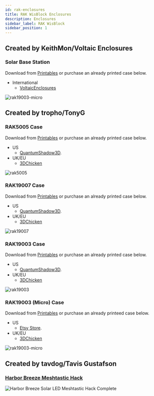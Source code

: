 ```yaml
---
id: rak-enclosures
title: RAK WisBlock Enclosures
description: Enclosures
sidebar_label: RAK WisBlock
sidebar_position: 1
---
```


## Created by KeithMon/Voltaic Enclosures

### Solar Base Station

Download from [Printables](https://www.printables.com/model/297089-meshtastic-solar-base-station-node-enclosure-for-3) or purchase an already printed case below.

- International
  - [VoltaicEnclosures](https://www.etsy.com/listing/1312727008/meshtastic-solar-base-station-off-grid)

![rak19003-micro](/img/enclosures/3dp-kmon-basestation.webp)

## Created by tropho/TonyG

### RAK5005 Case

Download from [Printables](https://www.printables.com/model/286651-rak5005-case-for-meshtastic) or purchase an already printed case below.

- US
  - [QuantumShadow3D](https://www.etsy.com/listing/1158237722/meshtastic-rak5005-case).
- UK/EU
  - [3DChicken](https://3dchicken.co.uk/)

![rak5005](/img/enclosures/3dp-tropho-rak5005.webp)

### RAK19007 Case

Download from [Printables](https://www.printables.com/model/286657-rak19007-case-for-meshtastic) or purchase an already printed case below.

- US
  - [QuantumShadow3D](https://www.etsy.com/listing/1302265084/meshtastic-rak19007-case).
- UK/EU
  - [3DChicken](https://3dchicken.co.uk/)

![rak19007](/img/enclosures/3dp-tropho-rak19007.webp)

### RAK19003 Case

Download from [Printables](https://www.printables.com/model/286662-rak19003-case-for-meshtastic) or purchase an already printed case below.

- US
  - [QuantumShadow3D](https://www.etsy.com/listing/1316287559/meshtastic-rak19003-case).
- UK/EU
  - [3DChicken](https://3dchicken.co.uk/)

![rak19003](/img/enclosures/3dp-tropho-rak19003.webp)

### RAK19003 (Micro) Case

Download from [Printables](https://www.printables.com/model/286664-rak19003-micro-case-for-meshtastic) or purchase an already printeed case below.

- US
  - [Etsy Store](https://www.etsy.com/listing/1302260756/meshtastic-rak19003-micro-case).
- UK/EU
  - [3DChicken](https://3dchicken.co.uk/)

![rak19003-micro](/img/enclosures/3dp-tropho-rak19003-micro.webp)

## Created by tavdog/Tavis Gustafson

### [Harbor Breeze Meshtastic Hack](./harbor-breeze-solar-enclosure.mdx)

![Harbor Breeze Solar LED Meshtastic Hack Complete](/img/enclosures/hbmh_complete.webp)


